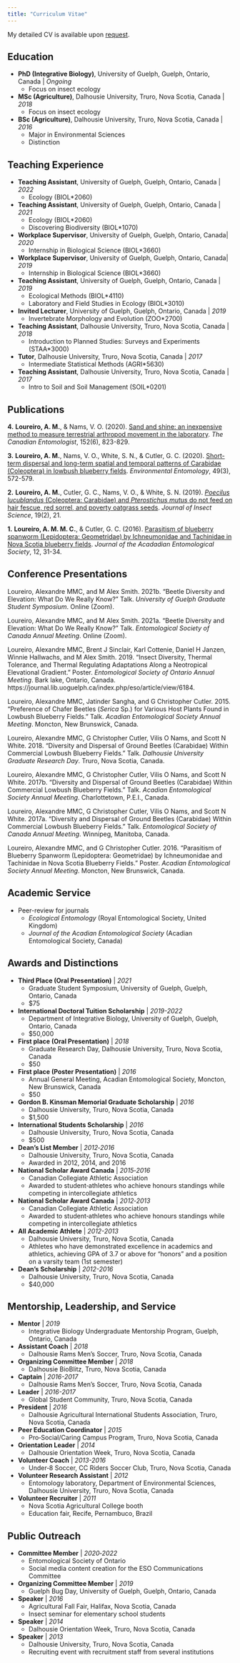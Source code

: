 ```yaml
---
title: "Curriculum Vitae"
---
```


My detailed CV is available upon <a href="mailto:a.loureiro@uoguelph.ca" target="_blank">request</a>.

## Education

- **PhD (Integrative Biology)**, University of Guelph, Guelph, Ontario, Canada | *Ongoing*
  - Focus on insect ecology
- **MSc (Agriculture)**, Dalhousie University, Truro, Nova Scotia, Canada | *2018*
  - Focus on insect ecology
- **BSc (Agriculture)**, Dalhousie University, Truro, Nova Scotia, Canada | *2016*
  - Major in Environmental Sciences
  - Distinction

## Teaching Experience

- **Teaching Assistant**, University of Guelph, Guelph, Ontario, Canada | *2022*
  - Ecology (BIOL*2060)
- **Teaching Assistant**, University of Guelph, Guelph, Ontario, Canada | *2021*
  - Ecology (BIOL*2060)
  - Discovering Biodiversity (BIOL*1070)
- **Workplace Supervisor**, University of Guelph, Guelph, Ontario, Canada| *2020*
  - Internship in Biological Science (BIOL*3660)
- **Workplace Supervisor**, University of Guelph, Guelph, Ontario, Canada| *2019*
  - Internship in Biological Science (BIOL*3660)
- **Teaching Assistant**, University of Guelph, Guelph, Ontario, Canada | *2019*
  - Ecological Methods (BIOL*4110)
  - Laboratory and Field Studies in Ecology (BIOL*3010)
- **Invited Lecturer**, University of Guelph, Guelph, Ontario, Canada | *2019*
  - Invertebrate Morphology and Evolution (ZOO*2700)
- **Teaching Assistant**, Dalhousie University, Truro, Nova Scotia, Canada | *2018*
  - Introduction to Planned Studies: Surveys and Experiments (STAA*3000)
- **Tutor**, Dalhousie University, Truro, Nova Scotia, Canada | *2017*
  - Intermediate Statistical Methods (AGRI*5630)
- **Teaching Assistant**, Dalhousie University, Truro, Nova Scotia, Canada | *2017*
  - Intro to Soil and Soil Management (SOIL*0201)

## Publications

**4.** **Loureiro, A. M.**, & Nams, V. O. (2020). <a href="https://doi.org/10.4039/tce.2020.48" target="_blank">Sand and shine: an inexpensive method to measure terrestrial arthropod movement in the laboratory</a>. *The Canadian Entomologist*, 152(6), 823-829.

**3.** **Loureiro, A. M.**, Nams, V. O., White, S. N., & Cutler, G. C. (2020). <a href="https://doi.org/10.1093/ee/nvaa047" target="_blank">Short-term dispersal and long-term spatial and temporal patterns of Carabidae (Coleoptera) in lowbush blueberry fields</a>. *Environmental Entomology*, 49(3), 572-579.

**2.** **Loureiro, A. M.**, Cutler, G. C., Nams, V. O., & White, S. N. (2019). <a href="https://doi.org/10.1093/jisesa/iez027" target="_blank">*Poecilus lucublandus* (Coleoptera: Carabidae) and *Pterostichus mutus* do not feed on hair fescue, red sorrel, and poverty oatgrass seeds</a>. *Journal of Insect Science*, 19(2), 21.

**1.** **Loureiro, A. M. M. C.**, & Cutler, G. C. (2016). <a href="https://acadianes.org/journal/papers/cutler_16-4.pdf" target="_blank">Parasitism of blueberry spanworm (Lepidoptera: Geometridae) by Ichneumonidae and Tachinidae in Nova Scotia blueberry fields</a>. *Journal of the Acadadian Entomological Society*, 12, 31-34.

## Conference Presentations

Loureiro, Alexandre MMC, and M Alex Smith. 2021b. “Beetle Diversity and Elevation: What Do We Really Know?” Talk. *University of Guelph Graduate Student Symposium*. Online (Zoom).

Loureiro, Alexandre MMC, and M Alex Smith. 2021a. “Beetle Diversity and Elevation: What Do We Really Know?” Talk. *Entomological Society of Canada Annual Meeting*. Online (Zoom).

Loureiro, Alexandre MMC, Brent J Sinclair, Karl Cottenie, Daniel H Janzen, Winnie Hallwachs, and M Alex Smith. 2019. “Insect Diversity, Thermal Tolerance, and Thermal Regulating Adaptations Along a Neotropical Elevational Gradient.” Poster. *Entomological Society of Ontario Annual Meeting*. Bark lake, Ontario, Canada. https://journal.lib.uoguelph.ca/index.php/eso/article/view/6184.

Loureiro, Alexandre MMC, Jatinder Sangha, and G Christopher Cutler. 2015. “Preference of Chafer Beetles (*Serica* Sp.) for Various Host Plants Found in Lowbush Blueberry Fields.” Talk. *Acadian Entomological Society Annual Meeting*. Moncton, New Brunswick, Canada.

Loureiro, Alexandre MMC, G Christopher Cutler, Vilis O Nams, and Scott N White. 2018. “Diversity and Dispersal of Ground Beetles (Carabidae) Within Commercial Lowbush Blueberry Fields.” Talk. *Dalhousie University Graduate Research Day*. Truro, Nova Scotia, Canada.

Loureiro, Alexandre MMC, G Christopher Cutler, Vilis O Nams, and Scott N White. 2017b. “Diversity and Dispersal of Ground Beetles (Carabidae) Within Commercial Lowbush Blueberry Fields.” Talk. *Acadian Entomological Society Annual Meeting*. Charlottetown, P.E.I., Canada.

Loureiro, Alexandre MMC, G Christopher Cutler, Vilis O Nams, and Scott N White. 2017a. “Diversity and Dispersal of Ground Beetles (Carabidae) Within Commercial Lowbush Blueberry Fields.” Talk. *Entomological Society of Canada Annual Meeting*. Winnipeg, Manitoba, Canada.

Loureiro, Alexandre MMC, and G Christopher Cutler. 2016. “Parasitism of Blueberry Spanworm (Lepidoptera: Geometridae) by Ichneumonidae and Tachinidae in Nova Scotia Blueberry Fields.” Poster. *Acadian Entomological Society Annual Meeting*. Moncton, New Brunswick, Canada.

## Academic Service

- Peer-review for journals
  - *Ecological Entomology* (Royal Entomological Society, United Kingdom)
  - *Journal of the Acadian Entomological Society* (Acadian Entomological Society, Canada)

## Awards and Distinctions
  
- **Third Place (Oral Presentation)** | *2021*
  - Graduate Student Symposium, University of Guelph, Guelph, Ontario, Canada
  - $75
- **International Doctoral Tuition Scholarship** | *2019-2022*
  - Department of Integrative Biology, University of Guelph, Guelph, Ontario, Canada
  - $50,000
- **First place (Oral Presentation)** | *2018*
  - Graduate Research Day, Dalhousie University, Truro, Nova Scotia, Canada
  - $50
- **First place (Poster Presentation)** | *2016*
  - Annual General Meeting, Acadian Entomological Society, Moncton, New Brunswick, Canada
  - $50
- **Gordon B. Kinsman Memorial Graduate Scholarship** | *2016*
  - Dalhousie University, Truro, Nova Scotia, Canada
  - $1,500
- **International Students Scholarship** | *2016*
  - Dalhousie University, Truro, Nova Scotia, Canada
  - $500
- **Dean’s List Member** | *2012‑2016*
  - Dalhousie University, Truro, Nova Scotia, Canada
  - Awarded in 2012, 2014, and 2016
- **National Scholar Award Canada** | *2015‑2016*
  - Canadian Collegiate Athletic Association
  - Awarded to student‑athletes who achieve honours standings while competing in intercollegiate athletics
- **National Scholar Award Canada** | *2012‑2013*
  - Canadian Collegiate Athletic Association
  - Awarded to student‑athletes who achieve honours standings while competing in intercollegiate athletics
- **All Academic Athlete** | *2012-2013*
  - Dalhousie University, Truro, Nova Scotia, Canada
  - Athletes who have demonstrated excellence in academics and athletics, achieving GPA of 3.7 or above for “honors” and a position on a varsity team (1st semester)
- **Dean’s Scholarship** | *2012-2016*
  - Dalhousie University, Truro, Nova Scotia, Canada
  - $40,000

## Mentorship, Leadership, and Service

- **Mentor** | *2019*
  - Integrative Biology Undergraduate Mentorship Program, Guelph, Ontario, Canada
- **Assistant Coach** | *2018*
  - Dalhousie Rams Men’s Soccer, Truro, Nova Scotia, Canada
- **Organizing Committee Member** | *2018*
  - Dalhousie BioBlitz, Truro, Nova Scotia, Canada
- **Captain** | *2016-2017*
  - Dalhousie Rams Men’s Soccer, Truro, Nova Scotia, Canada
- **Leader** | *2016-2017*
  - Global Student Community, Truro, Nova Scotia, Canada
- **President** | *2016*
  - Dalhousie Agricultural International Students Association, Truro, Nova Scotia, Canada
- **Peer Education Coordinator** | *2015*
  - Pro‑Social/Caring Campus Program, Truro, Nova Scotia, Canada
- **Orientation Leader** | *2014*
  - Dalhousie Orientation Week, Truro, Nova Scotia, Canada
- **Volunteer Coach** | *2013-2016*
  - Under‑8 Soccer, CC Riders Soccer Club, Truro, Nova Scotia, Canada
- **Volunteer Research Assistant** | *2012*
  - Entomology laboratory, Department of Environmental Sciences, Dalhousie University, Truro, Nova Scotia, Canada
- **Volunteer Recruiter** | *2011*
  - Nova Scotia Agricultural College booth
  - Education fair, Recife, Pernambuco, Brazil

## Public Outreach

- **Committee Member** | *2020‑2022*
  - Entomological Society of Ontario
  - Social media content creation for the ESO Communications Committee
- **Organizing Committee Member** | *2019*
  - Guelph Bug Day, University of Guelph, Guelph, Ontario, Canada
- **Speaker** | *2016*
  - Agricultural Fall Fair, Halifax, Nova Scotia, Canada
  - Insect seminar for elementary school students
- **Speaker** | *2014*
  - Dalhousie Orientation Week, Truro, Nova Scotia, Canada
- **Speaker** | *2013*
  - Dalhousie University, Truro, Nova Scotia, Canada
  - Recruiting event with recruitment staff from several institutions
